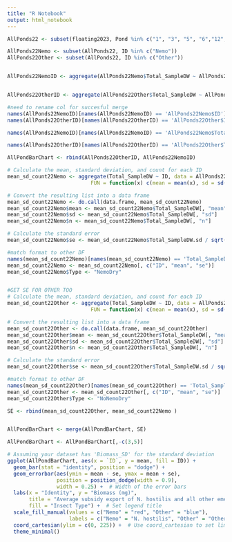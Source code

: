```yaml
---
title: "R Notebook"
output: html_notebook
---
```



```r
AllPonds22 <- subset(floating2023, Pond %in% c("1", "3", "5", "6","12","8","9"))

AllPonds22Nemo <- subset(AllPonds22, ID %in% c("Nemo"))
AllPonds22Other <- subset(AllPonds22, ID %in% c("Other"))


AllPonds22NemoID <- aggregate(AllPonds22Nemo$Total_SampleDW ~ AllPonds22Nemo$ID, data = AllPonds22Nemo, FUN = mean)


AllPonds22OtherID <- aggregate(AllPonds22Other$Total_SampleDW ~ AllPonds22Other$ID, data = AllPonds22Other, FUN = mean)

#need to rename col for succesful merge 
names(AllPonds22NemoID)[names(AllPonds22NemoID) == 'AllPonds22Nemo$ID'] <- 'ID'
names(AllPonds22OtherID)[names(AllPonds22OtherID) == 'AllPonds22Other$ID'] <- 'ID'

names(AllPonds22NemoID)[names(AllPonds22NemoID) == 'AllPonds22Nemo$Total_SampleDW'] <- 'AvgSampleDW'

names(AllPonds22OtherID)[names(AllPonds22OtherID) == 'AllPonds22Other$Total_SampleDW'] <- 'AvgSampleDW'

AllPondBarChart <- rbind(AllPonds22OtherID, AllPonds22NemoID)


```

```r
# Calculate the mean, standard deviation, and count for each ID
mean_sd_count22Nemo <- aggregate(Total_SampleDW ~ ID, data = AllPonds22Nemo, 
                           FUN = function(x) c(mean = mean(x), sd = sd(x), n = length(x)))

# Convert the resulting list into a data frame
mean_sd_count22Nemo <- do.call(data.frame, mean_sd_count22Nemo)
mean_sd_count22Nemo$mean <- mean_sd_count22Nemo$Total_SampleDW[, "mean"]
mean_sd_count22Nemo$sd <- mean_sd_count22Nemo$Total_SampleDW[, "sd"]
mean_sd_count22Nemo$n <- mean_sd_count22Nemo$Total_SampleDW[, "n"]

# Calculate the standard error
mean_sd_count22Nemo$se <- mean_sd_count22Nemo$Total_SampleDW.sd / sqrt(mean_sd_count22Nemo$Total_SampleDW.n)

#match format to other DF
names(mean_sd_count22Nemo)[names(mean_sd_count22Nemo) == 'Total_SampleDW.mean'] <- 'mean'
mean_sd_count22Nemo <- mean_sd_count22Nemo[, c("ID", "mean", "se")]
mean_sd_count22Nemo$Type <- "NemoDry"


#GET SE FOR OTHER TOO 
# Calculate the mean, standard deviation, and count for each ID
mean_sd_count22Other <- aggregate(Total_SampleDW ~ ID, data = AllPonds22Other, 
                           FUN = function(x) c(mean = mean(x), sd = sd(x), n = length(x)))

# Convert the resulting list into a data frame
mean_sd_count22Other <- do.call(data.frame, mean_sd_count22Other)
mean_sd_count22Other$mean <- mean_sd_count22Other$Total_SampleDW[, "mean"]
mean_sd_count22Other$sd <- mean_sd_count22Other$Total_SampleDW[, "sd"]
mean_sd_count22Other$n <- mean_sd_count22Other$Total_SampleDW[, "n"]

# Calculate the standard error
mean_sd_count22Other$se <- mean_sd_count22Other$Total_SampleDW.sd / sqrt(mean_sd_count22Other$Total_SampleDW.n)

#match format to other DF
names(mean_sd_count22Other)[names(mean_sd_count22Other) == 'Total_SampleDW.mean'] <- 'mean'
mean_sd_count22Other <- mean_sd_count22Other[, c("ID", "mean", "se")]
mean_sd_count22Other$Type <- "NoNemoDry"

```

```r
SE <- rbind(mean_sd_count22Other, mean_sd_count22Nemo )


AllPondBarChart <- merge(AllPondBarChart, SE)

AllPondBarChart <- AllPondBarChart[,-c(3,5)]
```

```r
# Assuming your dataset has 'Biomass_SD' for the standard deviation
ggplot(AllPondBarChart, aes(x = `ID`, y = mean, fill = ID)) + 
  geom_bar(stat = "identity", position = "dodge") +
  geom_errorbar(aes(ymin = mean - se, ymax = mean + se),
                position = position_dodge(width = 0.9),
                width = 0.25) +  # Width of the error bars
  labs(x = "Identity", y = "Biomass (mg)", 
       title = "Average subsidy export of N. hostilis and all other emergent insects (2023)",
       fill = "Insect Type") +  # Set legend title
  scale_fill_manual(values = c("Nemo" = "red", "Other" = "blue"), 
                    labels = c("Nemo" = "N. hostilis", "Other" = "Other")) +
  coord_cartesian(ylim = c(0, 225)) +  # Use coord_cartesian to set limits
  theme_minimal()
```

